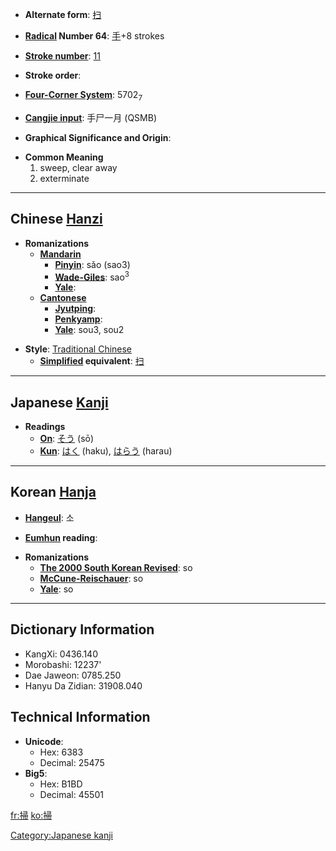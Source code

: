 * '''Alternate form''': [[扫]]

* '''[[Wiktionary:Chinese radical index| Radical]] Number 64''': [[Wiktionary:Chinese radical index 手|手]]+8 strokes

* '''[[Wiktionary:Chinese total strokes index|Stroke number]]''': [[Wiktionary:Chinese total strokes index 11|11]]

* '''Stroke order''': 

* '''[[Wiktionary:Chinese four corner index|Four-Corner System]]''': 5702<sub>7</sub>

* '''[[Wiktionary:Chinese Cangjie index|Cangjie input]]''': 手尸一月 (QSMB)

* '''Graphical Significance and Origin''': 

* '''Common Meaning'''
*#sweep, clear away
*# exterminate


----

== Chinese [[Hanzi]] ==

* '''Romanizations'''
** '''[[Mandarin]]'''
*** '''[[Pinyin]]''': sǎo (sao3)
*** '''[[Wade-Giles]]''': sao<sup>3</sup>
*** '''[[Yale]]''': 
** '''[[Cantonese]]'''
*** '''[[Jyutping]]''':
*** '''[[Penkyamp]]''': 
*** '''[[Yale]]''': sou3, sou2

* '''Style''': [[Traditional Chinese]] 
** '''[[Simplified Chinese|Simplified]] equivalent''': [[扫]]


----

== Japanese [[Kanji]] ==

* '''Readings'''
** '''[[On]]''': [[そう]] (sō)
** '''[[Kun]]''': [[はく]] (haku), [[はらう]] (harau)


----

== Korean [[Hanja]] ==

* '''[[Hangeul]]''': 소

* '''[[Eumhun]] reading''': 

* '''Romanizations'''
** '''[[The 2000 South Korean Revised Romanization|The 2000 South Korean Revised]]''': so
** '''[[McCune-Reischauer]]''': so
** '''[[Yale]]''': so

----

== Dictionary Information ==

* KangXi: 0436.140
* Morobashi: 12237'
* Dae Jaweon: 0785.250
* Hanyu Da Zidian: 31908.040

== Technical Information ==

* '''Unicode''':
** Hex: 6383
** Decimal: 25475
* '''Big5''':
** Hex: B1BD
** Decimal: 45501

[[Category:Japanese kanji]]

[[fr:掃]]
[[ko:掃]]